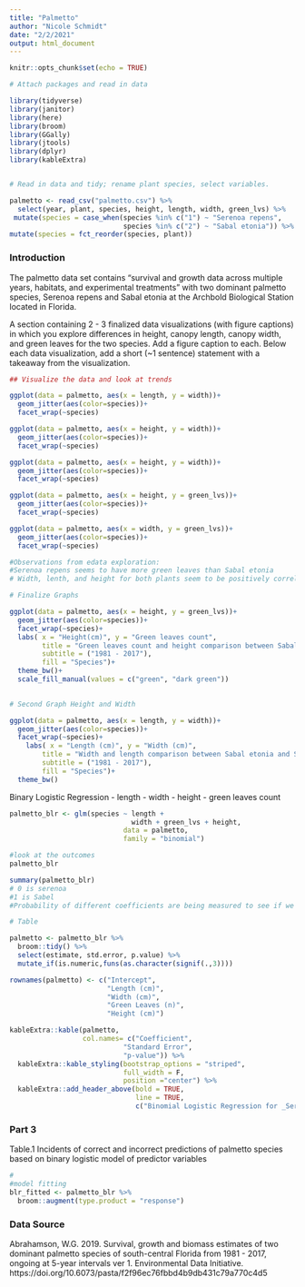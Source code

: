 ```yaml
---
title: "Palmetto"
author: "Nicole Schmidt"
date: "2/2/2021"
output: html_document
---
```


```r
knitr::opts_chunk$set(echo = TRUE)

# Attach packages and read in data

library(tidyverse)
library(janitor)
library(here)
library(broom)
library(GGally)
library(jtools)
library(dplyr)
library(kableExtra)


# Read in data and tidy; rename plant species, select variables.

palmetto <- read_csv("palmetto.csv") %>% 
  select(year, plant, species, height, length, width, green_lvs) %>% 
 mutate(species = case_when(species %in% c("1") ~ "Serenoa repens",
                            species %in% c("2") ~ "Sabal etonia")) %>% 
mutate(species = fct_reorder(species, plant))

```

### Introduction
The palmetto data set contains "survival and growth data across multiple years, habitats, and experimental treatments" with two dominant palmetto species, Serenoa repens and Sabal etonia at the Archbold Biological Station located in Florida.  

A section containing 2 - 3 finalized data visualizations (with figure captions) in which you explore differences in height, canopy length, canopy width, and green leaves for the two species. Add a figure caption to each. Below each data visualization, add a short (~1 sentence) statement with a takeaway from the visualization.

```r
## Visualize the data and look at trends

ggplot(data = palmetto, aes(x = length, y = width))+
  geom_jitter(aes(color=species))+
  facet_wrap(~species)

ggplot(data = palmetto, aes(x = height, y = width))+
  geom_jitter(aes(color=species))+
  facet_wrap(~species)

ggplot(data = palmetto, aes(x = height, y = width))+
  geom_jitter(aes(color=species))+
  facet_wrap(~species)

ggplot(data = palmetto, aes(x = height, y = green_lvs))+
  geom_jitter(aes(color=species))+
  facet_wrap(~species)

ggplot(data = palmetto, aes(x = width, y = green_lvs))+
  geom_jitter(aes(color=species))+
  facet_wrap(~species)

#Observations from edata exploration:
#Serenoa repens seems to have more green leaves than Sabal etonia
# Width, lenth, and height for both plants seem to be positively correlated

```

```r
# Finalize Graphs

ggplot(data = palmetto, aes(x = height, y = green_lvs))+
  geom_jitter(aes(color=species))+
  facet_wrap(~species)+
  labs( x = "Height(cm)", y = "Green leaves count", 
        title = "Green leaves count and height comparison between Sabal etonia and Serenoa repens",
        subtitle = ("1981 - 2017"),
        fill = "Species")+
  theme_bw()+
  scale_fill_manual(values = c("green", "dark green"))
  

```

```r

# Second Graph Height and Width 

ggplot(data = palmetto, aes(x = length, y = width))+
  geom_jitter(aes(color=species))+
  facet_wrap(~species)+
    labs( x = "Length (cm)", y = "Width (cm)", 
        title = "Width and length comparison between Sabal etonia and Serenoa repens",
        subtitle = ("1981 - 2017"),
        fill = "Species")+
  theme_bw()

```

Binary Logistic Regression 
- length
- width
- height
- green leaves count 
 
```r

palmetto_blr <- glm(species ~ length + 
                              width + green_lvs + height, 
                            data = palmetto,
                            family = "binomial")

#look at the outcomes
palmetto_blr

summary(palmetto_blr)
# 0 is serenoa
#1 is Sabel
#Probability of different coefficients are being measured to see if we can predict if the species is a sabal; if not it's the other 

```


```r
# Table 

palmetto <- palmetto_blr %>% 
  broom::tidy() %>% 
  select(estimate, std.error, p.value) %>% 
  mutate_if(is.numeric,funs(as.character(signif(.,3))))

rownames(palmetto) <- c("Intercept",
                        "Length (cm)",
                        "Width (cm)",
                        "Green Leaves (n)",
                        "Height (cm)")

kableExtra::kable(palmetto,
                  col.names= c("Coefficient",
                            "Standard Error",
                            "p-value")) %>% 
  kableExtra::kable_styling(bootstrap_options = "striped",
                            full_width = F,
                            position ="center") %>% 
  kableExtra::add_header_above(bold = TRUE,
                               line = TRUE,
                               c("Binomial Logistic Regression for _Serenoa repens_, and _Sabal etonia_" = 4))


```

### Part 3

Table.1 Incidents of correct and incorrect predictions of palmetto species based on binary logistic model of predictor variables
```r
#
#model fitting 
blr_fitted <- palmetto_blr %>% 
  broom::augment(type.product = "response")

```


### Data Source
Abrahamson, W.G. 2019. Survival, growth and biomass estimates of two dominant palmetto species of south-central Florida from 1981 - 2017, ongoing at 5-year intervals ver 1. Environmental Data Initiative. https://doi.org/10.6073/pasta/f2f96ec76fbbd4b9db431c79a770c4d5
